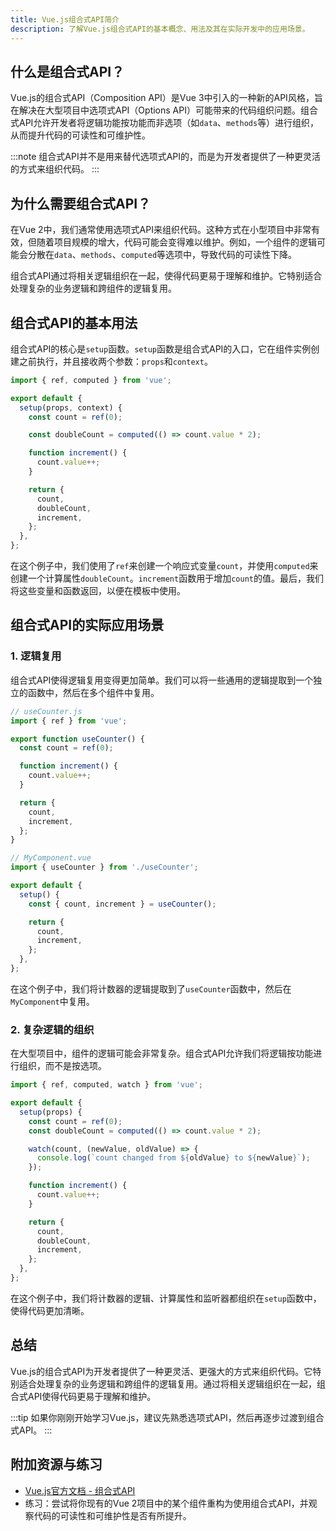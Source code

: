 ```yaml
---
title: Vue.js组合式API简介
description: 了解Vue.js组合式API的基本概念、用法及其在实际开发中的应用场景。
---
```


## 什么是组合式API？

Vue.js的组合式API（Composition API）是Vue 3中引入的一种新的API风格，旨在解决在大型项目中选项式API（Options API）可能带来的代码组织问题。组合式API允许开发者将逻辑功能按功能而非选项（如`data`、`methods`等）进行组织，从而提升代码的可读性和可维护性。

:::note
组合式API并不是用来替代选项式API的，而是为开发者提供了一种更灵活的方式来组织代码。
:::

## 为什么需要组合式API？

在Vue 2中，我们通常使用选项式API来组织代码。这种方式在小型项目中非常有效，但随着项目规模的增大，代码可能会变得难以维护。例如，一个组件的逻辑可能会分散在`data`、`methods`、`computed`等选项中，导致代码的可读性下降。

组合式API通过将相关逻辑组织在一起，使得代码更易于理解和维护。它特别适合处理复杂的业务逻辑和跨组件的逻辑复用。

## 组合式API的基本用法

组合式API的核心是`setup`函数。`setup`函数是组合式API的入口，它在组件实例创建之前执行，并且接收两个参数：`props`和`context`。

```javascript
import { ref, computed } from 'vue';

export default {
  setup(props, context) {
    const count = ref(0);

    const doubleCount = computed(() => count.value * 2);

    function increment() {
      count.value++;
    }

    return {
      count,
      doubleCount,
      increment,
    };
  },
};
```

在这个例子中，我们使用了`ref`来创建一个响应式变量`count`，并使用`computed`来创建一个计算属性`doubleCount`。`increment`函数用于增加`count`的值。最后，我们将这些变量和函数返回，以便在模板中使用。

## 组合式API的实际应用场景

### 1. 逻辑复用

组合式API使得逻辑复用变得更加简单。我们可以将一些通用的逻辑提取到一个独立的函数中，然后在多个组件中复用。

```javascript
// useCounter.js
import { ref } from 'vue';

export function useCounter() {
  const count = ref(0);

  function increment() {
    count.value++;
  }

  return {
    count,
    increment,
  };
}
```

```javascript
// MyComponent.vue
import { useCounter } from './useCounter';

export default {
  setup() {
    const { count, increment } = useCounter();

    return {
      count,
      increment,
    };
  },
};
```

在这个例子中，我们将计数器的逻辑提取到了`useCounter`函数中，然后在`MyComponent`中复用。

### 2. 复杂逻辑的组织

在大型项目中，组件的逻辑可能会非常复杂。组合式API允许我们将逻辑按功能进行组织，而不是按选项。

```javascript
import { ref, computed, watch } from 'vue';

export default {
  setup(props) {
    const count = ref(0);
    const doubleCount = computed(() => count.value * 2);

    watch(count, (newValue, oldValue) => {
      console.log(`count changed from ${oldValue} to ${newValue}`);
    });

    function increment() {
      count.value++;
    }

    return {
      count,
      doubleCount,
      increment,
    };
  },
};
```

在这个例子中，我们将计数器的逻辑、计算属性和监听器都组织在`setup`函数中，使得代码更加清晰。

## 总结

Vue.js的组合式API为开发者提供了一种更灵活、更强大的方式来组织代码。它特别适合处理复杂的业务逻辑和跨组件的逻辑复用。通过将相关逻辑组织在一起，组合式API使得代码更易于理解和维护。

:::tip
如果你刚刚开始学习Vue.js，建议先熟悉选项式API，然后再逐步过渡到组合式API。
:::

## 附加资源与练习

- [Vue.js官方文档 - 组合式API](https://v3.vuejs.org/guide/composition-api-introduction.html)
- 练习：尝试将你现有的Vue 2项目中的某个组件重构为使用组合式API，并观察代码的可读性和可维护性是否有所提升。
